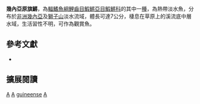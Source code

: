 {{Speciesbox
| taxon = Archiaphyosemion guineense
| status = LC
| status_system = IUCN3.1
| authority =  [[Daget|Daget]], 1954
| synonyms = *''Aphyosemion guineense, Daget, 1954''
*''Roloffia guineensis, Daget, 1954''
}}
'''幾內亞原旗鱂'''，為[[輻鰭魚綱|輻鰭魚綱]][[鯉齒目|鯉齒目]][[鰕鱂亞目|鰕鱂亞目]][[鰕鱂科|鰕鱂科]]的其中一[[種|種]]，為熱帶淡水魚，分布於[[非洲|非洲]][[幾內亞|幾內亞]]及[[塞拉利昂|獅子山]]淡水流域，體長可達7公分，棲息在草原上的溪流底中層水域，生活習性不明，可作為觀賞魚。

== 參考文獻 ==
*{{FishBase_species|genus=Archiaphyosemion|species=guineense|year=2014|month=7}}

== 擴展閱讀 ==
{{refbegin}}
{{wikispecies-inline|Archiaphyosemion guineense|幾內亞原旗鱂}}
{{refend}}
{{Taxonbar|from=Q4786178}}

[[Category:IUCN红色名录无危物种|A]]
[[Category:觀賞魚|A]]
[[Category:原旗鱂屬|guineense]]
[[Category:1954年描述的魚類|A]]

{{魚類小作品}}